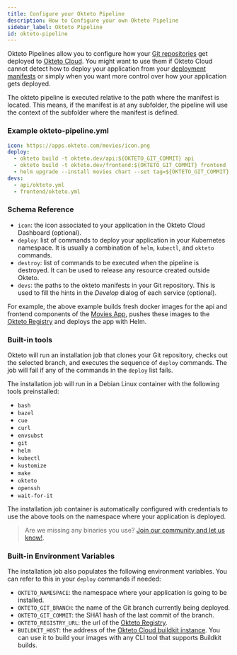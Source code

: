 ```yaml
---
title: Configure your Okteto Pipeline
description: How to Configure your own Okteto Pipeline
sidebar_label: Okteto Pipeline
id: okteto-pipeline
---
```


Okteto Pipelines allow you to configure how your [Git repositories](/docs/cloud/deploy-from-git) get deployed to [Okteto Cloud](/docs/cloud/). You might want to use them if Okteto Cloud cannot detect how to deploy your application from your [deployment manifests](/docs/cloud/deploy-from-git#prerequisites) or simply when you want more control over how your application gets deployed. 

The okteto pipeline is executed relative to the path where the manifest is located. This means, if the manifest is at any subfolder, the pipeline will use the context of the subfolder where the manifest is defined.

### Example okteto-pipeline.yml

```yaml
icon: https://apps.okteto.com/movies/icon.png
deploy:
  - okteto build -t okteto.dev/api:${OKTETO_GIT_COMMIT} api
  - okteto build -t okteto.dev/frontend:${OKTETO_GIT_COMMIT} frontend
  - helm upgrade --install movies chart --set tag=${OKTETO_GIT_COMMIT}
devs:
  - api/okteto.yml
  - frontend/okteto.yml
```

### Schema Reference

- `icon`: the icon associated to your application in the Okteto Cloud Dashboard (optional).
- `deploy`: list of commands to deploy your application in your Kubernetes namespace. It is usually a combination of `helm`, `kubectl`, and `okteto` commands.
- `destroy`: list of commands to be executed when the pipeline is destroyed. It can be used to release any resource created outside Okteto.
- `devs`: the paths to the okteto manifests in your Git repository. This is used to fill the hints in the *Develop* dialog of each service (optional).

For example, the above example builds fresh docker images for the api and frontend components of the [Movies App](https://github.com/okteto/movies), pushes these images to the [Okteto Registry](/docs/cloud/registry/) and deploys the app with Helm.

### Built-in tools

Okteto will run an installation job that clones your Git repository, checks out the selected branch, and executes the sequence of `deploy` commands. The job will fail if any of the commands in the `deploy` list fails.

The installation job will run in a Debian Linux container with the following tools preinstalled:

- `bash`
- `bazel`
- `cue`
- `curl`
- `envsubst`
- `git`
- `helm`
- `kubectl`
- `kustomize`
- `make`
- `okteto`
- `openssh`
- `wait-for-it`

The installation job container is automatically configured with credentials to use the above tools on the namespace where your application is deployed.

> Are we missing any binaries you use? [Join our community and let us know!](https://community.okteto.com/c/feature-requests).

### Built-in Environment Variables
The installation job also populates the following environment variables. You can refer to this in your `deploy` commands if needed:

- `OKTETO_NAMESPACE`: the namespace where your application is going to be installed.
- `OKTETO_GIT_BRANCH`: the name of the Git branch currently being deployed.
- `OKTETO_GIT_COMMIT`: the SHA1 hash of the last commit of the branch.
- `OKTETO_REGISTRY_URL`: the url of the [Okteto Registry](/docs/cloud/registry/).
- `BUILDKIT_HOST`: the address of the [Okteto Cloud buildkit instance](/docs/cloud/build/). You can use it to build your images with any CLI tool that supports Buildkit builds.
